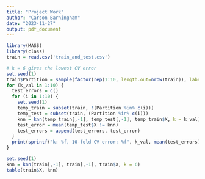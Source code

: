 ```yaml
---
title: "Project Work"
author: "Carson Barningham"
date: "2023-11-27"
output: pdf_document
---
```


```r
library(MASS)
library(class)
train = read.csv('train_and_test.csv')
```

```r
# k = 6 gives the lowest CV error
set.seed(1)
train$Partition = sample(factor(rep(1:10, length.out=nrow(train)), labels = c(1, 2, 3, 4, 5, 6, 7, 8, 9, 10)))
for (k_val in 1:10) {
  test_errors = c()
  for (i in 1:10) {
    set.seed(1)
    temp_train = subset(train, !(Partition %in% c(i)))
    temp_test = subset(train, (Partition %in% c(i)))
    knn = knn(temp_train[,-1], temp_test[,-1], temp_train$X, k = k_val)
    test_error = mean(temp_test$X != knn)
    test_errors = append(test_errors, test_error)
  }
  print(sprintf("k: %f, 10-fold CV error: %f", k_val, mean(test_errors)))
}

```

```r
set.seed(1)
knn = knn(train[,-1], train[,-1], train$X, k = 6)
table(train$X, knn)
```